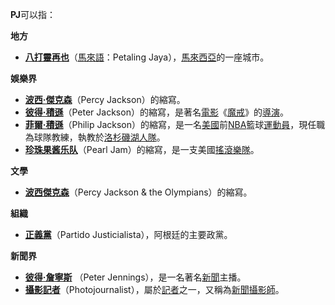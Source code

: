 '''PJ'''可以指：

'''地方'''
*'''[[八打靈再也|八打靈再也]]'''（[[馬來語|馬來語]]：Petaling Jaya），[[馬來西亞|馬來西亞]]的一座城市。

'''娛樂界'''
*'''[[波西·傑克森_(小說角色)|波西·傑克森]]'''（Percy Jackson）的縮寫。
* '''[[彼得·積遜|彼得·積遜]]'''（Peter Jackson）的縮寫，是著名[[電影|電影]]《[[魔戒|魔戒]]》的[[導演|導演]]。
* '''[[菲爾·積遜|菲爾·積遜]]'''（Philip Jackson）的縮寫，是一名[[美國|美國]]前[[NBA|NBA]]籃球[[運動員|運動員]]，現任職為球隊教練，執教於[[洛杉磯|洛杉磯]][[湖人隊|湖人隊]]。
* '''[[珍珠果酱乐队|珍珠果酱乐队]]'''（Pearl Jam）的縮寫，是一支美國[[搖滾樂隊|搖滾樂隊]]。

'''文學'''
* '''[[波西傑克森|波西傑克森]]'''（Percy Jackson & the Olympians）的縮寫。

'''組織'''
*'''[[正義黨_(阿根廷)|正義黨]]'''（Partido Justicialista），阿根廷的主要政黨。

'''新聞界'''
* '''[[彼得·詹寧斯|彼得·詹寧斯]]''' （Peter Jennings），是一名著名[[新聞|新聞]]主播。
*'''[[攝影記者|攝影記者]]'''（Photojournalist），屬於[[記者|記者]]之一，又稱為[[新聞|新聞]][[攝影師|攝影師]]。

{{消歧義|Cat=二字拉丁字母缩写消歧义}}